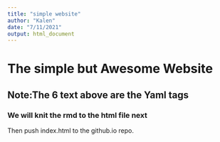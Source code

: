 ```yaml
---
title: "simple website"
author: "Kalen"
date: "7/11/2021"
output: html_document
---
```


# The simple but Awesome Website
## Note:The 6 text above are the Yaml tags
### We will knit the rmd to the html file next
Then push index.html to the github.io repo.